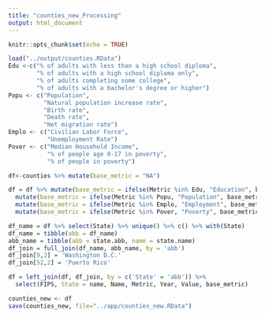 ```yaml
---
title: "counties_new_Processing"
output: html_document
---
```


```r
knitr::opts_chunk$set(echo = TRUE)
```

```r
load("../output/counties.RData")
Edu <-c("% of adults with less than a high school diploma", 
        "% of adults with a high school diploma only", 
        "% of adults completing some college",
        "% of adults with a bachelor's degree or higher")
Popu <- c("Population",
          "Natural population increase rate", 
          "Birth rate", 
          "Death rate",
          "Net migration rate")
Emplo <- c("Civilian Labor Force", 
           "Unemployment Rate")
Pover <- c("Median Household Income", 
           "% of people age 0-17 in poverty",
           "% of people in poverty")

df<-counties %>% mutate(base_metric = "NA")

df = df %>% mutate(base_metric = ifelse(Metric %in% Edu, "Education", base_metric)) %>%
  mutate(base_metric = ifelse(Metric %in% Popu, "Population", base_metric)) %>%
  mutate(base_metric = ifelse(Metric %in% Emplo, "Employment", base_metric)) %>%
  mutate(base_metric = ifelse(Metric %in% Pover, "Poverty", base_metric)) 

df_name = df %>% select(State) %>% unique() %>% c() %>% with(State)
df_name = tibble(abb = df_name)
abb_name = tibble(abb = state.abb, name = state.name)
df_join = full_join(df_name, abb_name, by = 'abb')
df_join[9,2] = 'Washington D.C.'
df_join[52,2] = 'Puerto Rico'

df = left_join(df, df_join, by = c('State' = 'abb')) %>% 
  select(FIPS, State = name, Name, Metric, Year, Value, base_metric)

counties_new <- df
save(counties_new, file="../app/counties_new.RData")
```

